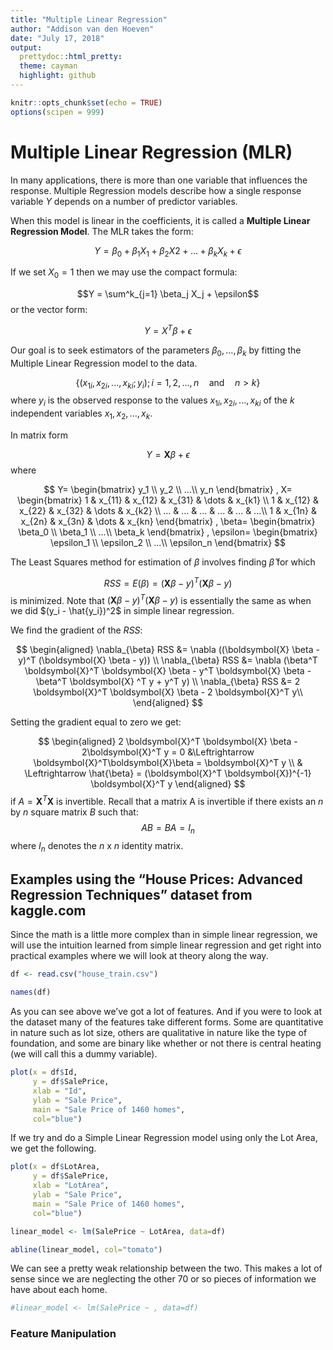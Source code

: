 ```yaml
---
title: "Multiple Linear Regression"
author: "Addison van den Hoeven"
date: "July 17, 2018"
output: 
  prettydoc::html_pretty:
  theme: cayman
  highlight: github
---
```


```r
knitr::opts_chunk$set(echo = TRUE)
options(scipen = 999)
```

# Multiple Linear Regression (MLR)

In many applications, there is more than one variable that influences the response. Multiple Regression models describe how a single response variable $Y$ depends on a number of predictor variables.

When this model is linear in the coefficients, it is called a **Multiple Linear Regression Model**. The MLR takes the form:

$$Y = \beta_0 + \beta_1 X_1 + \beta_2 X2 + ... + \beta_k X_k + \epsilon$$

If we set $X_0 = 1$ then we may use the compact formula:

$$Y = \sum^k_{j=1} \beta_j X_j + \epsilon$$
or the vector form:

$$Y = X^T \beta + \epsilon$$

Our goal is to seek estimators of the parameters $\beta_0, ..., \beta_k$ by fitting the Multiple Linear Regression model to the data.

$$\{ (x_{1i}, x_{2i},...,x_{ki} ;y_i ); i=1,2,...,n \quad \text{and} \quad n>k \}$$
where $y_i$ is the observed response to the values $x_{1i},x_{2i},...,x_{ki}$ of the $k$ independent variables $x_1,x_2,...,x_k$.

In matrix form

$$Y=\boldsymbol{X} \beta + \epsilon$$
where

$$
Y=
\begin{bmatrix}
    y_1 \\
    y_2 \\
    ...\\
    y_n 
\end{bmatrix}
,
X=
\begin{bmatrix}
    1 & x_{11}       & x_{12} & x_{31} & \dots & x_{k1} \\
    1 & x_{12}       & x_{22} & x_{32} & \dots & x_{k2} \\
    ... & ... & ... & ... & ... & ...\\
    1 & x_{1n}       & x_{2n} & x_{3n} & \dots & x_{kn}
\end{bmatrix}
,
\beta=
\begin{bmatrix}
    \beta_0 \\
    \beta_1 \\
    ...\\
    \beta_k 
\end{bmatrix}
,
\epsilon=
\begin{bmatrix}
    \epsilon_1 \\
    \epsilon_2 \\
    ...\\
    \epsilon_n 
\end{bmatrix}
$$

The Least Squares method for estimation of $\beta$ involves finding $\hat{\beta}$ for which

$$RSS = E(\beta) = (\boldsymbol{X} \beta - y)^T (\boldsymbol{X} \beta - y)$$
is minimized. Note that $(\boldsymbol{X} \beta - y)^T (\boldsymbol{X} \beta - y)$ is essentially the same as when we did $(y_i - \hat{y_i})^2$ in simple linear regression. 

We find the gradient of the $RSS$:

$$
\begin{aligned}
\nabla_{\beta} RSS &= \nabla ((\boldsymbol{X} \beta - y)^T (\boldsymbol{X} \beta - y)) \\
\nabla_{\beta} RSS &= \nabla (\beta^T \boldsymbol{X}^T \boldsymbol{X} \beta - y^T \boldsymbol{X} \beta - \beta^T \boldsymbol{X} ^T y + y^T y) \\
\nabla_{\beta} RSS &= 2 \boldsymbol{X}^T \boldsymbol{X} \beta - 2 \boldsymbol{X}^T y\\
\end{aligned}
$$

Setting the gradient equal to zero we get:

$$
\begin{aligned}
2 \boldsymbol{X}^T \boldsymbol{X} \beta - 2\boldsymbol{X}^T y = 0 &\Leftrightarrow \boldsymbol{X}^T\boldsymbol{X}\beta = \boldsymbol{X}^T y \\
& \Leftrightarrow \hat{\beta} = (\boldsymbol{X}^T \boldsymbol{X})^{-1} \boldsymbol{X}^T y
\end{aligned}
$$
if $A=\boldsymbol{X}^T \boldsymbol{X}$ is invertible. Recall that a matrix A is invertible if there exists an $n$ by $n$ square matrix $B$ such that:
$$AB = BA = I_n$$
where $I_n$ denotes the $n$ x $n$ identity matrix. 


## Examples using the "House Prices: Advanced Regression Techniques" dataset from kaggle.com

Since the math is a little more complex than in simple linear regression, we will use the intuition learned from simple linear regression and get right into practical examples where we will look at theory along the way. 

```r
df <- read.csv("house_train.csv")

names(df)

```

As you can see above we've got a lot of features. And if you were to look at the dataset many of the features take different forms. Some are quantitative in nature such as lot size, others are qualitative in nature like the type of foundation, and some are binary like whether or not there is central heating (we will call this a dummy variable). 

```r
plot(x = df$Id, 
     y = df$SalePrice,
     xlab = "Id",
     ylab = "Sale Price",
     main = "Sale Price of 1460 homes",
     col="blue")
```

If we try and do a Simple Linear Regression model using only the Lot Area, we get the following. 

```r
plot(x = df$LotArea, 
     y = df$SalePrice,
     xlab = "LotArea",
     ylab = "Sale Price",
     main = "Sale Price of 1460 homes",
     col="blue")

linear_model <- lm(SalePrice ~ LotArea, data=df)

abline(linear_model, col="tomato")
```

We can see a pretty weak relationship between the two. This makes a lot of sense since we are neglecting the other 70 or so pieces of information we have about each home.

```r


#linear_model <- lm(SalePrice ~ , data=df)

```

### Feature Manipulation